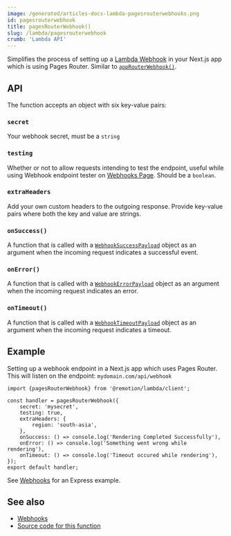 ```yaml
---
image: /generated/articles-docs-lambda-pagesrouterwebhooks.png
id: pagesrouterwebhook
title: pagesRouterWebhook()
slug: /lambda/pagesrouterwebhook
crumb: 'Lambda API'
---
```


Simplifies the process of setting up a [Lambda Webhook](/docs/lambda/webhooks) in your Next.js app which is using Pages Router. Similar to [`appRouterWebhook()`](/docs/lambda/approuterwebhook).

## API

The function accepts an object with six key-value pairs:

### `secret`

Your webhook secret, must be a `string`

### `testing`

Whether or not to allow requests intending to test the endpoint, useful while using Webhook endpoint tester on [Webhooks Page](/docs/lambda/webhooks). Should be a `boolean`.

### `extraHeaders`

Add your own custom headers to the outgoing response. Provide key-value pairs where both the key and value are strings.

### `onSuccess()`

A function that is called with a [`WebhookSuccessPayload`](/docs/lambda/webhooks#response) object as an argument when the incoming request indicates a successful event.

### `onError()`

A function that is called with a [`WebhookErrorPayload`](/docs/lambda/webhooks#response) object as an argument when the incoming request indicates an error.

### `onTimeout()`

A function that is called with a [`WebhookTimeoutPayload`](/docs/lambda/webhooks#response) object as an argument when the incoming request indicates a timeout.

## Example

Setting up a webhook endpoint in a Next.js app which uses Pages Router. This will listen on the endpoint: `mydomain.com/api/webhook`

```tsx twoslash title="pages/api/webhook.ts"
import {pagesRouterWebhook} from '@remotion/lambda/client';

const handler = pagesRouterWebhook({
	secret: 'mysecret',
	testing: true,
	extraHeaders: {
		region: 'south-asia',
	},
	onSuccess: () => console.log('Rendering Completed Successfully'),
	onError: () => console.log('Something went wrong while rendering'),
	onTimeout: () => console.log('Timeout occured while rendering'),
});
export default handler;
```

See [Webhooks](/docs/lambda/webhooks) for an Express example.

## See also

- [Webhooks](/docs/lambda/webhooks)
- [Source code for this function](https://github.com/remotion-dev/remotion/blob/main/packages/lambda/src/api/pages-router-webhook.ts)
